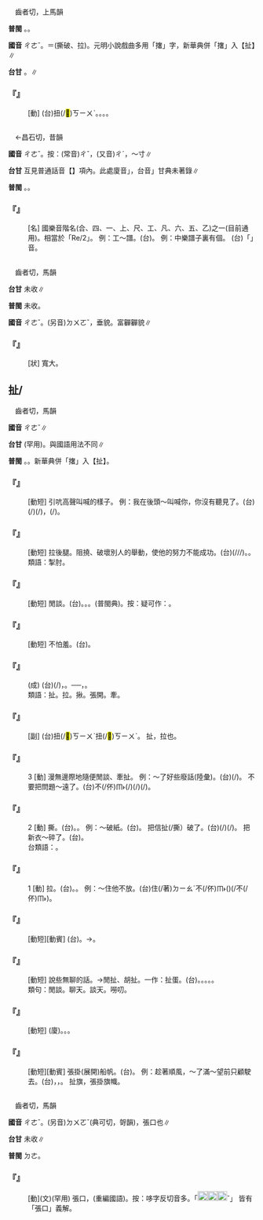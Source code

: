 
=={{ruby|撦|ㄔㄜˇ}}==

　齒者切，上馬韻

'''普閩''' {{ruby|(文)|ㄑㄧㄚˋ}}。{{ruby|(白)|ㄘㆤˋ}}。

'''國音''' <rt>ㄔㄜˇ</rt>。＝{{ruby|扯|ㄔㄜˇ}}(撕破、拉)。元明小說戲曲多用「撦」字，新華典併「撦」入【扯】∥

'''台甘''' {{ruby|(文)|ㄑㄧㄚˋ}}。{{ruby|(白)|ㄘㆤˋ}}∥

    

==='''『{{ruby|撦|ㄔㄜˇ}}』'''===
: [動] (台)扭(/<mark>&#xffca6;</mark>)<rt>ㄎㄧㄨˋ</rt>。{{ruby|拖|ㄊㄨㄚ}}。{{ruby|拆|ㄊㄧㄚㆷ}}。{{ruby|攦|ㄌㄧ˪}}。
    

=={{ruby|尺|ㄔㄜˇ}}==

　←昌石切，昔韻{{ruby|＝|ㄔˇ}}

'''國音''' <rt>ㄔㄜˇ</rt>。按：(常音)<rt>ㄔˇ</rt>，(又音)<rt>ㄔˊ</rt>，～寸∥

'''台甘''' 互見普通話音【{{ruby|尺|ㄔˇ}}】項內。此處廈音{{ruby|「|ㄘㆤ˫}}」，台音{{ruby|「|ㄘㆤ˫}}」甘典未著錄∥

'''普閩''' {{ruby|(文)|ㄑㄧㆤㆶ}}。{{ruby|(白)|ㄘㆤ˫}}。

    

==='''『{{ruby|尺|ㄔㄜˇ}}』'''===
: [名] 國樂音階名(合、四、一、上、尺、工、凡、六、五、乙)之一(目前通用)。相當於「Re/2」。 例：工～譜。(台){{ruby|工|ㄍㆲ}}{{ruby|尺|ㄘㆤ˫}}{{ruby|譜|ㄆㆦˋ}}。 例：中樂譜子裏有個{{ruby|～|ㄔㄜˇ}}。 (台){{ruby|國|ㄍㆦㆶ}}{{ruby|樂|ㆣㄚㆶ ͘}}{{ruby|譜|ㄆㆦˋ}}{{ruby|丌|ㆤ}}{{ruby|音|ㄧㆬ}}{{ruby|階|ㄍㄞ}}{{ruby|有|ㄨ˫}}「{{ruby|尺|ㄘㆤ˫}}」音。
    

=={{ruby|奲|ㄔㄜˇ}}==

　齒者切，馬韻

'''台甘''' 未收∥

'''普閩''' 未收。

'''國音''' <rt>ㄔㄜˇ</rt>。(另音)<rt>ㄉㄨㄛˇ</rt>，垂貌。富奲奲貌∥

    

==='''『{{ruby|奲|ㄔㄜˇ}}』'''===
: [狀] 寬大。
    

==扯/{{ruby|撦|ㄔㄜˇ}}==

　齒者切，馬韻

'''國音''' <rt>ㄔㄜˇ</rt>∥

'''台甘''' {{ruby|(文)|ㄘㆤˋ}}{{ruby|。|ㄑㄧㄚˋ}}(罕用)。與國語用法不同∥

'''普閩''' {{ruby|(文)|ㄑㄧㄚˋ}}。{{ruby|(白)|ㄘㆤˋ}}。新華典併「撦」入【扯】。

    

==='''『{{ruby|扯|ㄔㄜˇ}}{{ruby|著|·ㄓㄜ}}{{ruby|脖|ㄅㄛˊ}}{{ruby|子|·ㄗˇ}}』'''===
: [動短] 引吭高聲叫喊的樣子。 例：我在後頭～叫喊你，你沒有聽見了。(台){{ruby|我|ㆣㄨㄚˋ}}{{ruby|對|ㄉㄨㄧ˪}}(/{{ruby|在|ㄉㄧ˫}}){{ruby|後|ㄠ˫}}{{ruby|面|ㆠㄧㄢ˫}}{{ruby|出|ㄘㄨㆵ}}{{ruby|盡|ㄐㄧㄣ˫}}{{ruby|大|ㄉㄨㄚ˫}}{{ruby|聲|ㄒㄧㆩ}}(/{{ruby|大|ㄉㄨㄚ˫}}{{ruby|聲|ㄒㄧㆩ}}{{ruby|野|ㄧㄚˋ}}{{ruby|喉|ㄠˊ}}){{ruby|喊|ㄏㄧㆰ˪}}{{ruby|汝|·ㄌㄧˋ}}，{{ruby|汝|ㄌㄧˋ}}{{ruby|著|ㄉㄧㄜㆷ}}(/{{ruby|都|ㄉㄜ˫}}){{ruby|無|ㆠㄜˊ}}{{ruby|聽|ㄊㄧㆩ}}{{ruby|見|ㄍㆪ˪}}。
    

==='''『{{ruby|扯|ㄔㄜˇ}}{{ruby|後|ㄏㄡˋ}}{{ruby|腿|ㄊㄨㄟˇ}}』'''===
: [動短] 拉後腿。阻撓、破壞別人的舉動，使他的努力不能成功。(台){{ruby|扶|ㄆㆦˊ}}(/{{ruby|拖|ㄊㄨㄚ}}/{{ruby|扭|ㆣㄧㄨˋ}}/{{ruby|<mark>&#xffca6;</mark>|ㄎㄧㄨˋ}}){{ruby|後|ㄠ˫}}{{ruby|骹|ㄎㄚ}}。{{ruby|戽|ㄏㆦ˪}}{{ruby|後|ㄠ˫}}{{ruby|骹|ㄎㄚ}}。
:類語：掣肘。
:
    

==='''『{{ruby|閒|ㄒㄧㄢˊ}}{{ruby|扯|ㄔㄜˇ}}』'''===
: [動短] 閒談。(台){{ruby|拍|ㄆㄚㆷ}}{{ruby|嘴|ㄘㄨㄧ˪}}{{ruby|鼓|ㄍㆦˋ}}。{{ruby|練|ㄌㄧㄢ˫}}{{ruby|仙|ㄒㄧㄢ}}。{{ruby|牽|ㄎㄢ}}{{ruby|翁|ㄤ}}{{ruby|仔|ㄚ}}{{ruby|補|ㄅㆦˋ}}{{ruby|雨|ㄏㆦ˫}}{{ruby|傘|ㄙㄨㆩ˪}}。{{ruby|撽|ㄎㄚ˪}}{{ruby|涸|ㄎㆦㆶ}}(普閩典)。按：疑可作：{{ruby|叩|ㄎㄚ˪}}{{ruby|柝|ㄎㆦㆶ}}。
    

==='''『{{ruby|扯|ㄔㄜˇ}}{{ruby|臊|ㄙㄠˋ}}』'''===
: [動短] 不怕羞。(台){{ruby|<mark>&#xffa45;</mark>|ㆠㆤ˫/ㆠㄨㆤ˫}}{{ruby|見|ㄍㄧㄣ˪/ㄍㄧㄢ˪}}{{ruby|笑|ㄒㄧㄠ˪}}。
    

==='''『{{ruby|東|ㄉㄨㄥ}}{{ruby|拉|ㄌㄚ}}{{ruby|西|ㄒㄧ}}{{ruby|扯|ㄔㄜˇ}}』'''===
: (成) (台){{ruby|講|ㄍㆲˋ}}{{ruby|→|ㄍㆲ}}{{ruby|話|ㄨㆤ˫}}{{ruby|講|ㄍㆲˋ}}{{ruby|→|ㄍㆲ}}(/{{ruby|牽|ㄎㄢ}}){{ruby|東|ㄉㄤ}}{{ruby|講|ㄍㆲˋ}}{{ruby|→|ㄍㆲ}}{{ruby|西|ㄙㄞ}}，{{ruby|牽|ㄎㄢ}}{{ruby|東|ㄉㄤ}}{{ruby|牽|ㄎㄢ}}{{ruby|西|ㄙㄞ}}。──{{ruby|無|ㆠㄜˊ}}{{ruby|中|ㄉㄧㆲ}}{{ruby|心|ㄒㄧㆬ}}{{ruby|話|ㄨㆤ˫}}{{ruby|題|ㄉㄨㆤˊ/ㄉㆤˊ}}，{{ruby|隨|ㄙㄨㄧˊ}}{{ruby|便|ㄅㄧㄢ˫}}{{ruby|講|ㄍㆲˋ}}。
:類語：扯。拉。揪。張開。牽。
:
    

==='''『{{ruby|拉|ㄌㄚ}}{{ruby|拉|ㄌㄚ}}{{ruby|扯|ㄔㄜˇ}}{{ruby|扯|ㄔㄜˇ}}』'''===
: [副] (台)扭(/<mark>&#xffca6;</mark>)<rt>ㄎㄧㄨˋ</rt>扭(/<mark>&#xffca6;</mark>)<rt>ㄎㄧㄨˋ</rt>{{ruby|搦|ㄌㄚㆶ ͘}}{{ruby|搦|ㄌㄚㆶ ͘}}。 扯，拉也。
    

==='''『{{ruby|扯|ㄔㄜˇ}}』'''===
:3  [動] 漫無邊際地隨便閒談、牽扯。 例：～了好些廢話(陸彙)。(台){{ruby|加|ㄍㆤ}}{{ruby|牽|ㄎㄢ}}(/{{ruby|講|ㄍㆲˋ}}){{ruby|一|ㄐㄧㆵ ͘}}{{ruby|寡|ㄍㄨㄚˋ}}{{ruby|無|ㆠㄜ˫}}{{ruby|路|ㄌㆦ˫}}{{ruby|用|ㄧㄥ˫/ㄧㆲ˫}}{{ruby|丌|ㆤ}}{{ruby|話|ㄨㆤ˫}}。 不要把問題～遠了。(台)不(/伓)<rt>ㆬ˫</rt>{{ruby|通|ㄊㄤ}}(/{{ruby|<mark>&#xffb49;</mark>|ㄇㄞˋ}}){{ruby|牽|ㄎㄢ}}(/{{ruby|講|ㄍㆲˋ}}{{ruby|<mark>&#xffa42;</mark>|ㄍㄚㆷ}}){{ruby|傷|ㄒㄧㆲ/ㄒㄧㆧ}}{{ruby|遠|ㄏㆭ˫}}(/{{ruby|離|ㄌㄧ˫}}{{ruby|開|ㄎㄨㄧ}}{{ruby|本|ㄅㄨㄣˋ}}{{ruby|題|ㄉㄨㆤˊ/ㄉㆤˊ}}){{ruby|去|ㄎㄧ˪}}。
    

==='''『{{ruby|扯|ㄔㄜˇ}}』'''===
:2  [動] 撕。(台){{ruby|攦|ㄌㄧ˪}}。{{ruby|拆|ㄊㄧㄚㆷ}}。 例：～破紙。(台){{ruby|拆|ㄊㄧㄚㆷ}}{{ruby|破|ㄆㄨㄚ˪}}{{ruby|紙|ㄗㄨㄚˋ}}。 把信扯(/撕）破了。(台){{ruby|伊|ㄧ}}{{ruby|將|ㄐㄧㆲ}}{{ruby|批|ㄆㄨㆤ/ㄆㆤ}}(/{{ruby|批|ㄆㆤ/ㄆㄨㆤ}}{{ruby|信|ㄒㄧㄣ˪}}){{ruby|拆|ㄊㄧㄚㆷ}}(/{{ruby|攦|ㄌㄧ˪}}){{ruby|破|ㄆㄨㄚ˪}}{{ruby|去|ㄎㄧ˪}}。 把新衣{{ruby|裳|·ㄕㄤ}}～碎了。(台){{ruby|新|ㄒㄧㄣ}}{{ruby|衫|ㄙㆩ}}{{ruby|攦|ㄌㄧ˪}}{{ruby|<mark>&#xffa42;</mark>|ㄍㄚㆷ}}{{ruby|碎|ㄘㄨㄧ˪}}{{ruby|碎|ㄘㄨㄧ˪}}{{ruby|去|ㄎㄧ˪}}。
:台類語：{{ruby|掣|ㄘㄨㄚㆷ}}。
:
    

==='''『{{ruby|扯|ㄔㄜˇ}}』'''===
:1  [動] 拉。(台){{ruby|拖|ㄊㄨㄚ}}。{{ruby|<mark>&#xffca6;</mark>|ㄎㄧㄨˋ}}{{ruby|→|ㆣㄧㄨˋ}}。 例：～住他不放。(台){{ruby|共|ㄍㄚ˫}}{{ruby|伊|ㄧ}}{{ruby|<mark>&#xffca6;</mark>|ㄎㄧㄨˋ}}{{ruby|→|ㆣㄧㄨˋ}}住(/著)<rt>ㄉㄧㄠˊ</rt>{{ruby|咧|ㄌㆤ˪}}不(/伓)<rt>ㆬ˫</rt>({{ruby|肯|ㄎㄧㄥˋ}}){{ruby|放|ㄅㄤ˪}}(/不(/伓)<rt>ㆬ˫</rt>{{ruby|放|ㄅㄤ˪}}{{ruby|伊|ㄧ}}{{ruby|去|ㄎㄧ˪}})。
    

==='''『{{ruby|扯|ㄔㄜˇ}}{{ruby|旗|ㄑㄧˊ}}』'''===
: [動短][動賓] (台){{ruby|上|ㄑㄧㆫ˫/ㄑㄧㆧ˫}}{{ruby|旗|ㄍㄧˊ}}。→{{ruby|掛|ㄍㄨㄚ˪}}{{ruby|旗|ㄍㄧˊ}}。
    

==='''『{{ruby|扯|ㄔㄜˇ}}{{ruby|淡|ㄉㄢˋ}}』'''===
: [動短] 說些無聊的話。→閒扯、胡扯。一作：扯蛋。(台){{ruby|講|ㄍㆲˋ}}{{ruby|→|ㄍㆲ}}{{ruby|無|ㆠㄜˊ}}{{ruby|路|ㄌㆦ˫}}{{ruby|用|ㄧㆲ˫/ㄧㄥ˫}}{{ruby|話|ㄨㆤ˫}}。{{ruby|講|ㄍㆲˋ}}{{ruby|→|ㄍㆲ}}{{ruby|閒|ㄧㄥˊ}}{{ruby|話|ㄨㆤ˫}}。{{ruby|哈|ㄏㄚ}}{{ruby|仙|ㄒㄧㄢ}}。{{ruby|亂|ㄌㄨㄢ˫}}{{ruby|講|ㄍㆲˋ}}。{{ruby|烏|ㆦ}}{{ruby|白|ㄅㆤㆷ ͘}}{{ruby|捏|ㄌㄧㄚㆴ}}。
:類句：閒談。聊天。談天。嘮叨。
:
    

==='''『{{ruby|扯|ㄔㄜˇ}}{{ruby|皮|ㄆㄧˊ}}』'''===
: [動短] (廈){{ruby|觸|ㄉㄚㆶ}}{{ruby|牙|ㆣㆤˊ}}。{{ruby|烏|ㆦ}}{{ruby|白|ㄅㆤㆷ ͘}}{{ruby|諍|ㄐㆪ˪}}。{{ruby|錘|ㄉㄨㄧˊ}}{{ruby|槓|ㄍㆲ˪}}{{ruby|鐵|ㄊㄧㆷ}}。
    

==='''『{{ruby|扯|ㄔㄜˇ}}{{ruby|篷|ㄆㄥˊ}}』'''===
: [動短][動賓] 張掛(展開)船帆。(台){{ruby|上|ㄑㄧㆧ˫/ㄑㄧㆫ˫}}{{ruby|蓬|ㄆㄤˊ}}。 例：趁著順風，～了滿～望前只顧駛去。(台){{ruby|趁|ㄊㄢ˪}}{{ruby|順|ㄙㄨㄣ˫}}{{ruby|風|ㄏㆲ}}，{{ruby|篷|ㄆㄤˊ}}，{{ruby|上|ㄑㄧㆫ˫/ㄑㄧㆧ˫}}{{ruby|高|ㄍㄨㄢˊ}}{{ruby|高|ㄍㄨㄢˊ}}{{ruby|食|ㄐㄧㄚㆷ ͘}}{{ruby|足|ㄐㄧㆦㆶ}}{{ruby|風|ㄏㆲ}}{{ruby|向|ㄏㄧㆲ˪}}{{ruby|前|ㄐㄧㄥˊ/ㄐㄧㄢˊ}}{{ruby|一|ㄧㆵ}}{{ruby|直|ㄉㄧㆵ ͘}}{{ruby|駛|ㄙㄞˋ}}{{ruby|去|ㄎㄧ˪}}。 扯旗，張掛旗幟。
    

=={{ruby|哆|ㄔㄜˇ}}==

　齒者切，馬韻

'''國音''' <rt>ㄔㄜˇ</rt>。(另音)<rt>ㄉㄨㄛˇ</rt>(典可切，哿韻)，張口也∥

'''台甘''' 未收∥

'''普閩''' <rt>ㄉㄜ</rt>。

    

==='''『{{ruby|哆|ㄔㄜˇ}}』'''===
: [動](文)(罕用) 張口，(重編國語)。按：哆字反切音多。「[[File:fa46.png|20px]][[File:8ed5.png|20px]][[File:fa64.png|20px]]ˇ{{ruby|、|ㄉㄨㄛˇ}}{{ruby|、|ㄔㄚ}}{{ruby|、|ㄔㄚˋ}}」 皆有「張口」義解。
    
